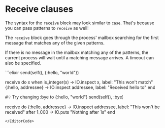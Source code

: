 
# Receive clauses

The syntax for the `receive` block may look similar to `case`. That's because you can pass patterns to `receive` as well!

The `receive` block goes through the process' mailbox searching for the first message that matches any of the given patterns.

If there is no message in the mailbox matching any of the patterns, the current process will wait until a matching message arrives. A timeout can also be specified.

<EditorCode>
```elixir
send(self(), {:hello, "world"})

receive do
  x when is_integer(x) -> IO.inspect x, label: "This won't match"
  {:hello, addressee} -> IO.inspect addressee, label: "Received hello to"
end

#💡 Try changing :bye to {:hello, "world"}
send(self(), :bye)

receive do
  {:hello, addressee}  -> IO.inspect addressee, label: "This won't be received"
after
  1_000 -> IO.puts "Nothing after 1s"
end
```
</EditorCode>
